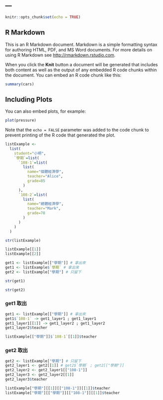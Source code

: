 ---
---

```r
knitr::opts_chunk$set(echo = TRUE)
```

## R Markdown

This is an R Markdown document. Markdown is a simple formatting syntax for authoring HTML, PDF, and MS Word documents. For more details on using R Markdown see <http://rmarkdown.rstudio.com>.

When you click the **Knit** button a document will be generated that includes both content as well as the output of any embedded R code chunks within the document. You can embed an R code chunk like this:

```r
summary(cars)
```

## Including Plots

You can also embed plots, for example:

```r
plot(pressure)
```

Note that the `echo = FALSE` parameter was added to the code chunk to prevent printing of the R code that generated the plot.

```r
listExample <- 
  list(
    student="小明",
    `學期`=list(
      `108-1`=list(
        list(
          name="個體經濟學",
          teacher="Alice",
          grade=85
        )
      ),
      `108-2`=list(
        list(
          name="總體經濟學",
          teacher="Mark",
          grade=78
        )
      )
    )
  )
```

```r
str(listExample)
```

```r
listExample[[1]]
listExample[[2]]
```

```r
get1 <- listExample[["學期"]] # 拿出來
get1 <- listExample$`學期` # 拿出來
get2 <- listExample["學期"] # 只留下
```

```r
str(get1)
```

```r
str(get2)
```

### get1 取出
```r
get1 <- listExample[["學期"]] # 拿出來
get1$`108-1` -> get1_layer1 ; get1_layer1
get1_layer1[[1]] -> get1_layer2 ; get1_layer2
get1_layer2$teacher
```

```r
listExample[["學期"]]$`108-1`[[1]]$teacher
```

### get2 取出
```r
get2 <- listExample["學期"] # 只留下
get2_layer1 <- get2[[1]] # get2$`學期` ; get2[["學期"]]
get2_layer2 <- get2_layer1[["108-1"]]
get2_layer3 <- get2_layer2[[1]]
get2_layer3$teacher
```

```r
listExample["學期"][[1]][["108-1"]][[1]]$teacher
listExample["學期"][["學期"]][["108-1"]][[1]]$teacher

```

```r

```

```r

```

```r

```

```r

```

```r

```

```r

```

